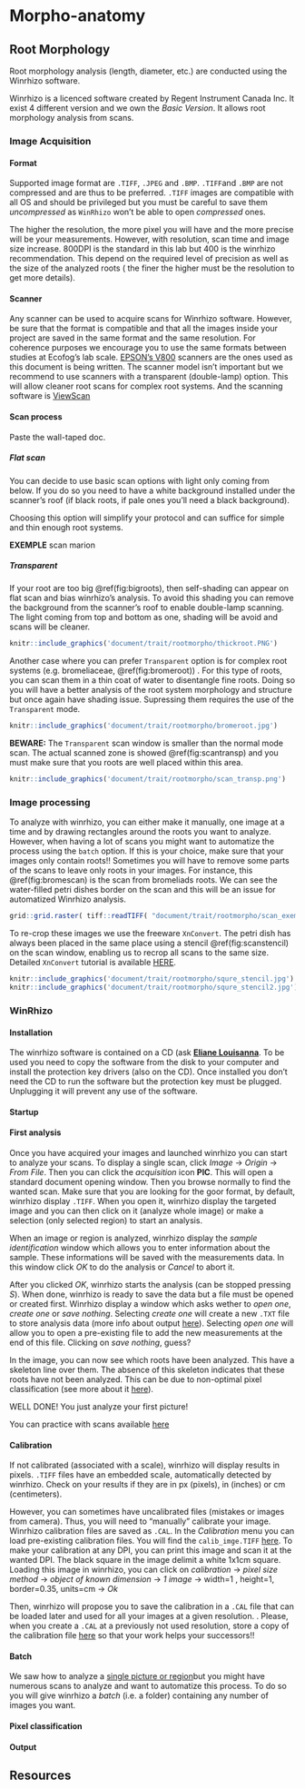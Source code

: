 # Morpho-anatomy

## Root Morphology

Root morphology analysis (length, diameter, etc.) are conducted using the Winrhizo software.

Winrhizo is a licenced software created by Regent Instrument Canada Inc. It exist 4 different version and we own the *Basic Version*. It allows root morphology analysis from scans. 

### Image Acquisition

#### Format

Supported image format are `.TIFF`, `.JPEG` and `.BMP`. `.TIFF`and `.BMP` are not compressed and are thus to be preferred. `.TIFF` images are compatible with all OS and should be privileged but you must be careful to save them *uncompressed* as `WinRhizo` won't be able to open *compressed* ones.

The higher the resolution, the more pixel you will have and the more precise will be your measurements. However, with resolution, scan time and image size increase. 800DPI is the standard in this lab but 400 is the winrhizo recommendation. This depend on the required level of precision as well as the size of the analyzed roots ( the finer the higher must be the resolution to get more details). 

#### Scanner

Any scanner can be used to acquire scans for Winrhizo software. However, be sure that the format is compatible and that all the images inside your project are saved in the same format and the same resolution. For coherence purposes we encourage you to use the same formats between studies at Ecofog's lab scale.
[EPSON's V800](document/machine/EPSON_V800/usersguide.pdf) scanners are the ones used as this document is being written. The scanner model isn't important but we recommend to use scanners with a transparent (double-lamp) option. This will allow cleaner root scans for complex root systems.
And the scanning software is [ViewScan](document/software/Viewscan/Parametre_Scanner.pdf)

#### Scan process

Paste the wall-taped doc.

##### Flat scan

You can decide to use basic scan options with light only coming from below. If you do so you need to have a white background installed under the scanner's roof (if black roots, if pale ones you'll need a black background).

Choosing this option will simplify your protocol and can suffice for simple and thin enough root systems.

**EXEMPLE** scan marion

##### Transparent

If your root are too big \@ref(fig:bigroots), then self-shading can appear on flat scan and bias winrhizo's analysis. To avoid this shading you can remove the background from the scanner's roof to enable double-lamp scanning. The light coming from top and bottom as one, shading will be avoid and scans will be cleaner.

```r
knitr::include_graphics('document/trait/rootmorpho/thickroot.PNG')
```


Another case where you can prefer `Transparent` option is for complex root systems (e.g. bromeliaceae, \@ref(fig:bromeroot)) . For this type of roots, you can scan them in a thin coat of water to disentangle fine roots. Doing so you will have a better analysis of the root system morphology and structure but once again have shading issue. Supressing them requires the use of the `Transparent` mode.

```r
knitr::include_graphics('document/trait/rootmorpho/bromeroot.jpg')
```

**BEWARE:** The `Transparent` scan window is smaller than the normal mode scan. The actual scanned zone is showed \@ref(fig:scantransp) and you must make sure that you roots are well placed within this area.


```r
knitr::include_graphics('document/trait/rootmorpho/scan_transp.png')
```

### Image processing

To analyze with winrhizo, you can either make it manually, one image at a time and by drawing rectangles around the roots you want to analyze.
However, when having a lot of scans you might want to automatize the process using the `batch` option.
If this is your choice, make sure that your images only contain roots!! Sometimes you will have to remove some parts of the scans to leave only roots in your images.
For instance, this \@ref(fig:bromescan) is the scan from bromeliads roots. We can see the water-filled petri dishes border on the scan and this will be an issue for automatized Winrhizo analysis.

```r

grid::grid.raster( tiff::readTIFF( "document/trait/rootmorpho/scan_exemple.tif") )
```

To re-crop these images we use the freeware `XnConvert`. The petri dish has always been placed in the same place using a stencil \@ref(fig:scanstencil) on the scan window, enabling us to recrop all scans to the same size.
Detailed `XnConvert` tutorial is available [HERE](document/software/XnConvert/XnConvert_tuto.pdf).

```r
knitr::include_graphics('document/trait/rootmorpho/squre_stencil.jpg')
knitr::include_graphics('document/trait/rootmorpho/squre_stencil2.jpg')
```

### WinRhizo

#### Installation

The winrhizo software is contained on a CD (ask [**Eliane Louisanna**](https://docs.google.com/spreadsheets/d/1EqjCVr6w7fykUJtLOVwSNBucNfFGbiYXGlRcoL-s7V8/edit#gid=0). To be used you need to copy the software from the disk to your computer and install the protection key drivers (also on the CD). Once installed you don't need the CD to run the software but the protection key must be plugged. Unplugging it will prevent any use of the software.

#### Startup

#### First analysis

Once you have acquired your images and launched winrhizo you can start to analyze your scans. To display a single scan, click *Image* -> *Origin* -> *From File*. Then you can click the *acquisition *icon **PIC**. 
This will open a standard document opening window. Then you browse normally to find the wanted scan. Make sure that you are looking for the goor format, by default, winrhizo display `.TIFF`. 
When you open it, winrhizo display the targeted image and you can then click on it (analyze whole image) or make a selection (only selected region) to start an analysis.

When an image or region is analyzed, winrhizo display the *sample identification* window which allows you to enter information about the sample. These informations will be saved with the measurements data. In this window click *OK* to do the analysis or *Cancel* to abort it.

After you clicked *OK*, winrhizo starts the analysis (can be stopped pressing *S*). When done, winrhizo is ready to save the data but a file must be opened or created first.
Winrhizo display a window which asks wether to *open one*, *create one* or *save nothing*. Selecting *create one* will create a new `.TXT` file to store analysis data (more info about output [here][Output]). Selecting *open one* will allow you to open a pre-existing file to add the new measurements at the end of this file. Clicking on *save nothing*, guess? 

In the image, you can now see which roots have been analyzed. This have a skeleton line over them. The absence of this skeleton indicates that these roots have not been analyzed. This can be due to non-optimal pixel classification (see more about it [here][Pixel classification]).

WELL DONE! You just analyze your first picture!

You can practice with scans available [here][Resources]

#### Calibration

If not calibrated (associated with a scale), winrhizo will display results in pixels. `.TIFF` files have an embedded scale, automatically detected by winrhizo. Check on your results if they are in px (pixels), in (inches) or cm (centimeters).

However, you can sometimes have uncalibrated files (mistakes or images from camera). Thus, you will need to "manually" calibrate your image. Winrhizo calibration files are saved as `.CAL`. In the *Calibration* menu you can load pre-existing calibration files. You will find the `calib_imge.TIFF` [here](document/trait/rootmorpho/calib_imge.TIF). To make your calibration at any DPI, you can print this image and scan it at the wanted DPI. The black square in the image delimit a white 1x1cm square. Loading this image in winrhizo, you can click on *calibration* -> *pixel size method* -> *object of known dimension* -> *1 image* -> width=1 , height=1, border=0.35, units=cm -> *Ok*

Then, winrhizo will propose you to save the calibration in a `.CAL` file that can be loaded later and used for all your images at a given resolution. \textcolor{red}{DO NOT NAME YOUR FILE Scanner.cal}. 
Please, when you create a `.CAL` at a previously not used resolution, store a copy of the calibration file [here](document/software/Winrhizo/) so that your work helps your successors!!

#### Batch

We saw how to analyze a [single picture or region ][First analysis]but you might have numerous scans to analyze and want to automatize this process. To do so you will give winrhizo a *batch* (i.e. a folder) containing any number of images you want. 

#### Pixel classification

#### Output


## Resources
